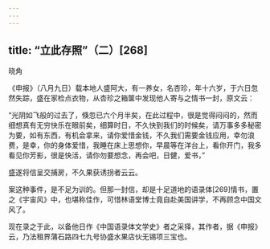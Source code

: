 ```yaml
---
---
---
```

title: “立此存照”（二）[268]
---




晓角

《申报》（八月九日）载本地人盛阿大，有一养女，名杏珍，年十六岁，于六日忽然失踪，盛在家检点衣物，从杏珍之箱箧中发现他人寄与之情书一封，原文云：

“光阴如飞般的过去了，倏忽已六个月半矣，在此过程中，很是觉得闷闷的，然而细想真有无穷快乐在眼前矣，细算时日，不久快到我们的时候矣，请万事多多秘密为要，如有东西，有机会拿来，请你爱惜金钱，不久我们需要金钱应用，幸勿浪费，是幸，你的身体爱惜，我睡在床上思想你，早晨等在洋台上，看你开门，我多看见你芳影，很是快活，请你勿要想念，再会吧，日健，爱书，”

盛遂将信呈交捕房，不久果获诱拐者云云。

案这种事件，是不足为训的。但那一封信，却是十足道地的语录体[269]情书，置之《宇宙风》中，也堪称佳作，可惜林语堂博士竟自赴美国讲学，不再顾念中国文风了。

现在录之于此，以备他日作《中国语录体文学史》者之采择，其作者，据《申报》云，乃法租界蒲石路四七九号协盛水果店伙无锡项三宝也。